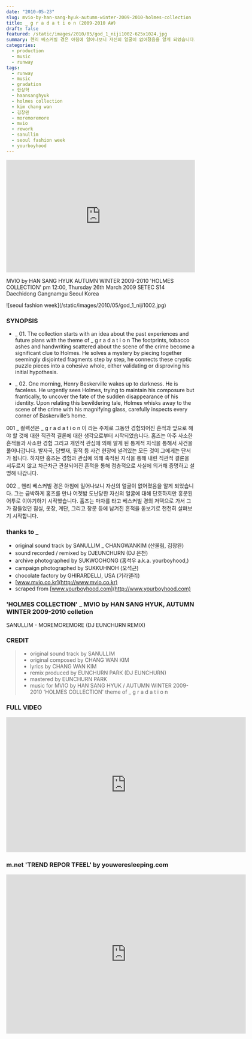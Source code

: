 ```yaml
---
date: "2010-05-23"
slug: mvio-by-han-sang-hyuk-autumn-winter-2009-2010-holmes-collection
title: _ g r a d a t i o n (2009-2010 AW)
draft: false
featured: /static/images/2010/05/god_1_niji1002-625x1024.jpg
summary: 헨리 베스커빌 경은 아침에 일어나보니 자신의 얼굴이 없어졌음을 알게 되었습니다. 그는 급박하게 홈즈를 만나 어젯밤 도난당한 자신의 얼굴에 대해 단호하지만 흥분된 어투로 이야기하기 시작했습니다. 홈즈는 마차를 타고 베스커빌 경의 저택으로 가서 그가 잠들었던 침실, 옷장, 계단, 그리고 창문 등에 남겨진 흔적을 돋보기로 천천히 살펴보기 시작합니다.
categories:
  - production
  - music
  - runway
tags:
  - runway
  - music
  - gradation
  - 한상혁
  - haansanghyuk
  - holmes collection
  - kim chang wan
  - 김창완
  - moremoremore
  - mvio
  - rework
  - sanullim
  - seoul fashion week
  - yourboyhood
---
```


<iframe
  width="100%"
  height="300"
  scrolling="no"
  frameBorder="no"
  src="https://w.soundcloud.com/player/?url=https%3A//api.soundcloud.com/tracks/1873758&amp;color=%23ff5500&amp;auto_play=false&amp;hide_related=false&amp;show_comments=true&amp;show_user=true&amp;show_reposts=false&amp;show_teaser=true&amp;visual=true"
></iframe>

MVIO by HAN SANG HYUK
AUTUMN WINTER 2009-2010
'HOLMES COLLECTION'
pm 12:00, Thursday 26th March 2009
SETEC S14 Daechidong Gangnamgu Seoul Korea

<div className="container flex justify-center">
  ![seoul fashion week](/static/images/2010/05/god_1_niji1002.jpg)
</div>

### SYNOPSIS

- _ 01. The collection starts with an idea about the past experiences and future plans with the theme of _ g r a d a t i o n The footprints, tobacco ashes and handwriting scattered about the scene of the crime become a significant clue to Holmes. He solves a mystery by piecing together seemingly disjointed fragments step by step, he connects these cryptic puzzle pieces into a cohesive whole, either validating or disproving his initial hypothesis.

- \_ 02. One morning, Henry Beskerville wakes up to darkness. He is faceless.
  He urgently sees Holmes, trying to maintain his composure but frantically, to uncover the fate of the sudden disappearance of his identity.
  Upon relating this bewildering tale, Holmes whisks away to the scene of the crime with his magnifying glass, carefully inspects every corner of Baskerville’s home.

001 _ 컬렉션은 _ g r a d a t i o n 이 라는 주제로 그동안 경험되어진 흔적과 앞으로 해야 할 것에 대한 직관적 결론에 대한 생각으로부터 시작되었습니다. 홈즈는 아주 사소한 흔적들과 사소한 경험 그리고 개인적 관심에 의해 알게 된 통계적 지식을 통해서 사건을 풀어나갑니다. 발자국, 담뱃재, 필적 등 사건 현장에 널려있는 모든 것이 그에게는 단서가 됩니다. 하지만 홈즈는 경험과 관심에 의해 축적된 지식을 통해 내린 직관적 결론을 서두르지 않고 차근차근 관찰되어진 흔적을 통해 점층적으로 사실에 의거해 증명하고 설명해 나갑니다.

002 \_ 헨리 베스커빌 경은 아침에 일어나보니 자신의 얼굴이 없어졌음을 알게 되었습니다. 그는 급박하게 홈즈를 만나 어젯밤 도난당한 자신의 얼굴에 대해 단호하지만 흥분된 어투로 이야기하기 시작했습니다. 홈즈는 마차를 타고 베스커빌 경의 저택으로 가서 그가 잠들었던 침실, 옷장, 계단, 그리고 창문 등에 남겨진 흔적을 돋보기로 천천히 살펴보기 시작합니다.

### thanks to \_

- original sound track by SANULLIM \_ CHANGWANKIM (산울림, 김창완)
- sound recorded / remixed by DJEUNCHURN (DJ 은천)
- archive photographed by SUKWOOHONG (홍석우 a.k.a. yourboyhood,)
- campaign photographed by SUKKUHNOH (오석근)
- chocolate factory by GHIRARDELLI, USA (기라델리)
- [www.mvio.co.kr](http://www.mvio.co.kr)
- scraped from [www.yourboyhood.com](http://www.yourboyhood.com)

### 'HOLMES COLLECTION' \_ MVIO by HAN SANG HYUK, AUTUMN WINTER 2009-2010 colletion

SANULLIM - MOREMOREMORE (DJ EUNCHURN REMIX)

### CREDIT

> - original sound track by SANULLIM
> - original composed by CHANG WAN KIM
> - lyrics by CHANG WAN KIM
> - remix produced by EUNCHURN PARK (DJ EUNCHURN)
> - mastered by EUNCHURN PARK
> - music for MVIO by HAN SANG HYUK / AUTUMN WINTER 2009-2010 'HOLMES COLLECTION' theme of \_ g r a d a t i o n

### FULL VIDEO

<div className="aspect-ratio container flex justify-center">
  <iframe
    src="https://player.vimeo.com/video/10495868"
    width="640"
    height="360"
    frameBorder="0"
    webkitallowfullscreen="true"
    mozallowfullscreen="true"
    allowFullScreen
  ></iframe>
</div>

### m.net 'TREND REPOR TFEEL' by youweresleeping.com

<div className="aspect-ratio container flex justify-center">
  <iframe
    src="https://player.vimeo.com/video/11460314"
    width="640"
    height="424"
    frameBorder="0"
    webkitallowfullscreen="true"
    mozallowfullscreen="true"
    allowFullScreen
  ></iframe>
</div>
